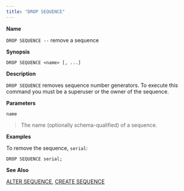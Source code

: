 ```yaml
---
title: "DROP SEQUENCE"
---
```


<div id="drop_sequence" class="registered_link"></div>

**Name**

`DROP SEQUENCE --` remove a sequence

**Synopsis**

```text
DROP SEQUENCE <name> [, ...]
```

**Description**

`DROP SEQUENCE` removes sequence number generators. To execute this command you must be a superuser or the owner of the sequence.

**Parameters**

`name`

> The name (optionally schema-qualified) of a sequence.

**Examples**

To remove the sequence, `serial`:

```text
DROP SEQUENCE serial;
```

**See Also**

[ALTER SEQUENCE](10_alter_sequence/#alter_sequence), [CREATE SEQUENCE](34_create_sequence/#create_sequence)
